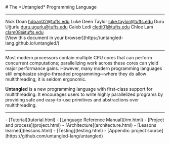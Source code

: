 
<div className="cover-page">
  # The *Untangled* Programming Language

  ---

  <div className="authors">
    <span>Nick Doan</span> <a href="mailto:hdoan02@tufts.edu">hdoan02@tufts.edu</a>
    <span>Luke Deen Taylor</span> <a href="mailto:luke.taylor@tufts.edu">luke.taylor@tufts.edu</a>
    <span>Duru Uğurlu</span> <a href="mailto:duru.ugurlu@tufts.edu">duru.ugurlu@tufts.edu</a>
    <span>Caleb Ledi</span> <a href="mailto:cledi01@tufts.edu">cledi01@tufts.edu</a>
    <span>Chloe Lam</span> <a href="mailto:clam08@tufts.edu">clam08@tufts.edu</a>
  </div>

  <div className="print-only browser-cta">
    [View this document in your browser](https://untangled-lang.github.io/untangled/)
  </div>

  ---

  Most modern processors contain multiple CPU cores that can perform concurrent computations;
  parallelizing work across these cores can yield major performance gains. However, many modern
  programming languages still emphasize single-threaded programming—where they do allow
  multithreading, it is seldom ergonomic.

  **Untangled** is a new programming language with first-class support for multithreading. It
  encourages users to write highly parallelized programs by providing safe and easy-to-use primitives
  and abstractions over multithreading.

  <div className="no-print"><hr /></div>
</div>

<div className="no-print">
  - [Tutorial](tutorial.html)
  - [Language Reference Manual](lrm.html)
  - [Project and process](project.html)
  - [Architecture](architecture.html)
  - [Lessons learned](lessons.html)
  - [Testing](testing.html)
  - [Appendix: project source](https://github.com/untangled-lang/untangled)
</div>
